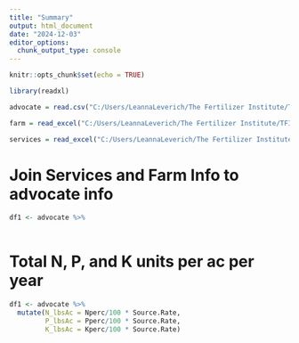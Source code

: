 ```yaml
---
title: "Summary"
output: html_document
date: "2024-12-03"
editor_options: 
  chunk_output_type: console
---
```


```r
knitr::opts_chunk$set(echo = TRUE)
```


```r
library(readxl)

advocate = read.csv("C:/Users/LeannaLeverich/The Fertilizer Institute/TFI - Programs/Research/4R/4R Calculator/Leanna's Calculator/DE Inputs_Costs.csv")

farm = read_excel("C:/Users/LeannaLeverich/The Fertilizer Institute/TFI - Programs/Research/4R/4R Calculator/Leanna's Calculator/DE FarmInfo.xlsx", sheet = 1)

services = read_excel("C:/Users/LeannaLeverich/The Fertilizer Institute/TFI - Programs/Research/4R/4R Calculator/Leanna's Calculator/DE FarmInfo.xlsx", sheet = 2)
```

# Join Services and Farm Info to advocate info
```r
df1 <- advocate %>%
  
```



# Total N, P, and K units per ac per year 

```r
df1 <- advocate %>%
  mutate(N_lbsAc = Nperc/100 * Source.Rate, 
         P_lbsAc = Pperc/100 * Source.Rate, 
         K_lbsAc = Kperc/100 * Source.Rate)
```
